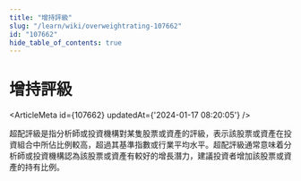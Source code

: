 ```yaml
---
title: "增持評級"
slug: "/learn/wiki/overweightrating-107662"
id: "107662"
hide_table_of_contents: true
---
```



# 增持評級

<ArticleMeta id={107662} updatedAt={'2024-01-17 08:20:05'} />
<div className='border-solid border-b border-t-0 my-4 border-[var(--ifm-color-gray-300)]' />

超配評級是指分析師或投資機構對某隻股票或資產的評級，表示該股票或資產在投資組合中所佔比例較高，超過其基準指數或行業平均水平。超配評級通常意味着分析師或投資機構認為該股票或資產有較好的增長潛力，建議投資者增加該股票或資產的持有比例。
